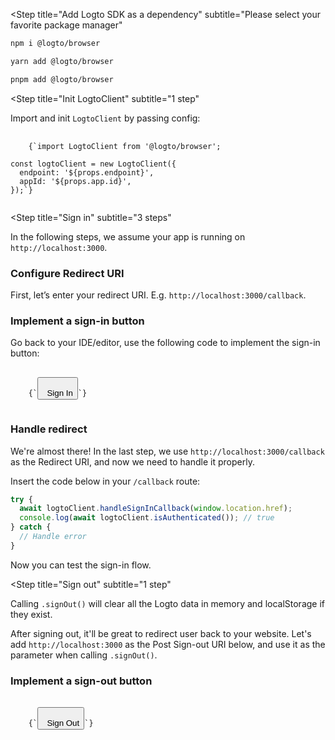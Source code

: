 
<Steps>

<Step
  title="Add Logto SDK as a dependency"
  subtitle="Please select your favorite package manager"
>
<Tabs>
<TabItem value="npm" label="npm">

```bash
npm i @logto/browser
```

</TabItem>
<TabItem value="yarn" label="Yarn">

```bash
yarn add @logto/browser
```

</TabItem>
<TabItem value="pnpm" label="pnpm">

```bash
pnpm add @logto/browser
```

</TabItem>
</Tabs>
</Step>

<Step
  title="Init LogtoClient"
  subtitle="1 step"
>

Import and init `LogtoClient` by passing config:

<pre>
  <code className="language-ts">
    {`import LogtoClient from '@logto/browser';

const logtoClient = new LogtoClient({
  endpoint: '${props.endpoint}',
  appId: '${props.app.id}',
});`}
  </code>
</pre>

</Step>

<Step
  title="Sign in"
  subtitle="3 steps"
>

<InlineNotification>
  In the following steps, we assume your app is running on <code>http://localhost:3000</code>.
</InlineNotification>

### Configure Redirect URI

First, let’s enter your redirect URI. E.g. `http://localhost:3000/callback`.

<UriInputField name="redirectUris" />

### Implement a sign-in button

Go back to your IDE/editor, use the following code to implement the sign-in button:

<pre>
  <code className="language-html">
    {`<button onclick="logtoClient.signIn('${
      props.redirectUris[0] ?? 'http://localhost:3000/callback'
    }')">
  Sign In
</button>`}
  </code>
</pre>

### Handle redirect

We're almost there! In the last step, we use `http://localhost:3000/callback` as the Redirect URI, and now we need to handle it properly.

Insert the code below in your `/callback` route:

```ts
try {
  await logtoClient.handleSignInCallback(window.location.href);
  console.log(await logtoClient.isAuthenticated()); // true
} catch {
  // Handle error
}
```

Now you can test the sign-in flow.

</Step>

<Step
  title="Sign out"
  subtitle="1 step"
>

Calling `.signOut()` will clear all the Logto data in memory and localStorage if they exist.

After signing out, it'll be great to redirect user back to your website. Let's add `http://localhost:3000` as the Post Sign-out URI below, and use it as the parameter when calling `.signOut()`.

<UriInputField
  appId={props.app.id}
  name="postLogoutRedirectUris"
  title="application_details.post_sign_out_redirect_uri"
/>

### Implement a sign-out button

<pre>
  <code className="language-html">
    {`<button onclick="logtoClient.signOut('${
      props.postLogoutRedirectUris[0] ?? 'http://localhost:3000'
    }')">
  Sign Out
</button>`}
  </code>
</pre>

</Step>

</Steps>
